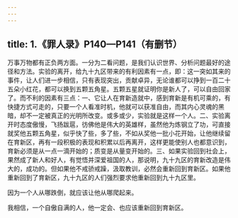 ```yaml
---
---
---
```

title: 1.《罪人录》P140—P141（有删节）
---





万事万物都有正负两方面。一分为二看问题，是我们认识世界、分析问题最好的途径和方法。实验的离开，给九十九区带来的有利因素有一点，即：这一突如其来的事件，让人们进一步相信，只有表现突出，贡献卓异，无论谁都可以挣到一百二十五朵小红花，都可以换到五颗五角星。五颗五星就证明你是新人了，可以自由回家了。而不利的因素有三点：一、它让人在育新造就中，感到育新是有机可乘的，有快捷方式可走的，只要一个人看准时机，他就可以获准自由，而其内心灵魂的黑暗，却不一定被真正的光明所改变。或多或少，实验就是这样一个人。二、实验离开时态度傲慢，飞扬跋扈，彷佛他是伟大的英雄样，虽然他为炼钢立了功，可直接就奖他五颗五角星，似乎快了些，多了些，不如从奖他一批小花开始，让他继续留在育新区，再有一段积极的表现和积累以后再离开，这样更能使别人也都意识到，育新必须是从一点一滴开始的；质变是从量变开始的。三、如果实验回到社会上，果然成了新人和好人，有觉悟并深爱祖国的人，那说明，九十九区的育新改造是伟大的，成功的。但如果他不戒骄戒躁，汲取教训，必然会重新回到育新区。如果他重新回到了育新区，九十九区的人们强烈要求他重新回到九十九区里。

因为一个人从哪跌倒，就应该让他从哪爬起来。

我相信，一个自傲自满的人，他一定会、也应该重新回到育新区。